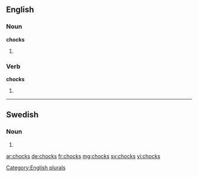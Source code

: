 ==English==

===Noun===
'''chocks'''

# {{plural of |[[chock]]}}

===Verb===
'''chocks'''

# {{third-person singular of|chock}}

[[Category:English plurals]]

----

==Swedish==

===Noun===
{{infl|sv|noun form}}

# {{sv-noun-form-indef-gen|chock}}

[[ar:chocks]]
[[de:chocks]]
[[fr:chocks]]
[[mg:chocks]]
[[sv:chocks]]
[[vi:chocks]]